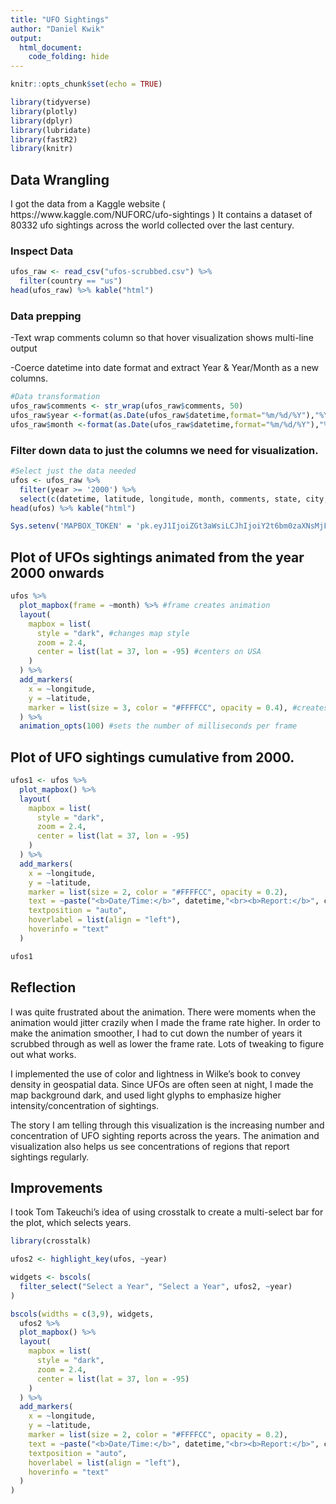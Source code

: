 ```yaml
---
title: "UFO Sightings"
author: "Daniel Kwik"
output: 
  html_document:
    code_folding: hide
---
```


```r
knitr::opts_chunk$set(echo = TRUE)
```

```r
library(tidyverse)
library(plotly)
library(dplyr)
library(lubridate)
library(fastR2)
library(knitr)
```


## Data Wrangling
I got the data from a Kaggle website ( https://www.kaggle.com/NUFORC/ufo-sightings )
It contains a dataset of 80332 ufo sightings across the world collected over the last century.

### Inspect Data
```r
ufos_raw <- read_csv("ufos-scrubbed.csv") %>% 
  filter(country == "us")
head(ufos_raw) %>% kable("html")
```
### Data prepping
-Text wrap comments column so that hover visualization shows multi-line output

-Coerce datetime into date format and extract Year & Year/Month as a new columns.

```r
#Data transformation
ufos_raw$comments <- str_wrap(ufos_raw$comments, 50)
ufos_raw$year <-format(as.Date(ufos_raw$datetime,format="%m/%d/%Y"),"%Y")
ufos_raw$month <-format(as.Date(ufos_raw$datetime,format="%m/%d/%Y"),"%Y/%m")
```

### Filter down data to just the columns we need for visualization.
```r
#Select just the data needed
ufos <- ufos_raw %>% 
  filter(year >= '2000') %>% 
  select(c(datetime, latitude, longitude, month, comments, state, city, year, shape))
head(ufos) %>% kable("html")
```

```r
Sys.setenv('MAPBOX_TOKEN' = 'pk.eyJ1IjoiZGt3aWsiLCJhIjoiY2t6bm0zaXNsMjFleTJucGE4MXQ0a2x5ZCJ9.d3zS2uGrfhj_ZZ2-WNDNMg')
```

## Plot of UFOs sightings animated from the year 2000 onwards
```r

ufos %>% 
  plot_mapbox(frame = ~month) %>% #frame creates animation
  layout(
    mapbox = list(
      style = "dark", #changes map style
      zoom = 2.4, 
      center = list(lat = 37, lon = -95) #centers on USA
    )
  ) %>% 
  add_markers(
    x = ~longitude, 
    y = ~latitude,
    marker = list(size = 3, color = "#FFFFCC", opacity = 0.4), #creates glyph aesthetic
  ) %>% 
  animation_opts(100) #sets the number of milliseconds per frame 
```
## Plot of UFO sightings cumulative from 2000.

```r
ufos1 <- ufos %>% 
  plot_mapbox() %>% 
  layout(
    mapbox = list(
      style = "dark", 
      zoom = 2.4, 
      center = list(lat = 37, lon = -95)
    )
  ) %>% 
  add_markers(
    x = ~longitude, 
    y = ~latitude,
    marker = list(size = 2, color = "#FFFFCC", opacity = 0.2),
    text = ~paste("<b>Date/Time:</b>", datetime,"<br><b>Report:</b>", comments, "<br><b>City/State:</b>", city, ",", state),
    textposition = "auto",
    hoverlabel = list(align = "left"),
    hoverinfo = "text"
  ) 

ufos1
```

## Reflection
I was quite frustrated about the animation. There were moments when the animation would jitter crazily when I made the frame rate higher. In order to make the animation smoother, I had to cut down the number of years it scrubbed through as well as lower the frame rate. Lots of tweaking to figure out what works.

I implemented the use of color and lightness in Wilke's book to convey density in geospatial data. Since UFOs are often seen at night, I made the map background dark, and used light glyphs to emphasize higher intensity/concentration of sightings.

The story I am telling through this visualization is the increasing number and concentration of UFO sighting reports across the years. The animation and visualization also helps us see concentrations of regions that report sightings regularly.


## Improvements

I took Tom Takeuchi's idea of using crosstalk to create a multi-select bar for the plot, which selects years. 

```r
library(crosstalk)

ufos2 <- highlight_key(ufos, ~year)

widgets <- bscols(
  filter_select("Select a Year", "Select a Year", ufos2, ~year)
)

bscols(widths = c(3,9), widgets,
  ufos2 %>% 
  plot_mapbox() %>% 
  layout(
    mapbox = list(
      style = "dark", 
      zoom = 2.4, 
      center = list(lat = 37, lon = -95)
    )
  ) %>% 
  add_markers(
    x = ~longitude, 
    y = ~latitude,
    marker = list(size = 2, color = "#FFFFCC", opacity = 0.2),
    text = ~paste("<b>Date/Time:</b>", datetime,"<br><b>Report:</b>", comments, "<br><b>City/State:</b>", city, ",", state),
    textposition = "auto",
    hoverlabel = list(align = "left"),
    hoverinfo = "text"
  ) 
)
```


